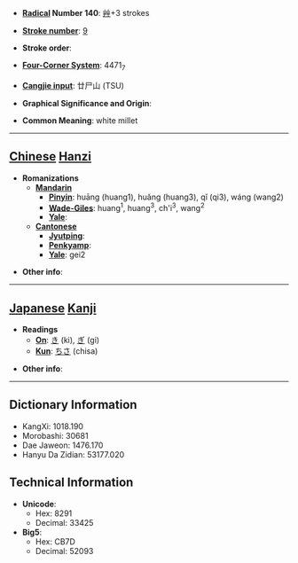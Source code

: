 * '''[[Wiktionary:Chinese radical index| Radical]] Number 140''': [[Wiktionary:Chinese radical index 艸|艸]]+3 strokes

* '''[[Wiktionary:Chinese total strokes index|Stroke number]]''': [[Wiktionary:Chinese total strokes index 9|9]]

* '''Stroke order''': 

* '''[[Wiktionary:Chinese four corner index|Four-Corner System]]''': 4471<sub>7</sub>

* '''[[Wiktionary:Chinese Cangjie index|Cangjie input]]''': 廿尸山 (TSU)

* '''Graphical Significance and Origin''': 

* '''Common Meaning''': white millet

----

== [[Chinese]] [[Hanzi]] ==

* '''Romanizations'''
** '''[[Mandarin]]'''
*** '''[[Pinyin]]''': huāng (huang1), huǎng (huang3), qǐ (qi3), wáng (wang2)
*** '''[[Wade-Giles]]''': huang<sup>1</sup>, huang<sup>3</sup>, ch'i<sup>3</sup>, wang<sup>2</sup>
*** '''[[Yale]]''': 
** '''[[Cantonese]]'''
*** '''[[Jyutping]]''':
*** '''[[Penkyamp]]''': 
*** '''[[Yale]]''': gei2

* '''Other info''': 

----

== [[Japanese]] [[Kanji]] ==

* '''Readings'''
** '''[[On]]''': [[き]] (ki), [[ぎ]] (gi)
** '''[[Kun]]''': [[ちさ]] (chisa)

* '''Other info''':  

----

== Dictionary Information ==

* KangXi: 1018.190
* Morobashi: 30681
* Dae Jaweon: 1476.170
* Hanyu Da Zidian: 53177.020

== Technical Information ==

* '''Unicode''':
** Hex: 8291
** Decimal: 33425
* '''Big5''':
** Hex: CB7D
** Decimal: 52093